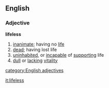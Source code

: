 ==English==
===Adjective===
'''lifeless'''
# [[inanimate]]; having no [[life]]
# [[dead]]; having lost life
# [[uninhabited]], or [[incapable]] of [[supporting]] life
# [[dull]] or [[lacking]] [[vitality]]
[[category:English adjectives]]

[[it:lifeless]]